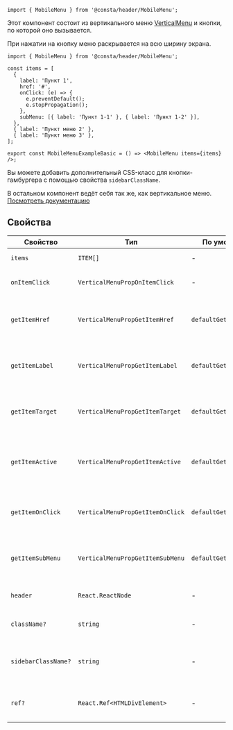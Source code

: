 
```tsx
import { MobileMenu } from '@consta/header/MobileMenu';
```

Этот компонент состоит из вертикального меню [VerticalMenu](##LIBS.LIB.STAND/lib:header/stand:components-verticalmenu-stable) и кнопки, по которой оно вызывается.

При нажатии на кнопку меню раскрывается на всю ширину экрана.

```tsx
import { MobileMenu } from '@consta/header/MobileMenu';

const items = [
  {
    label: 'Пункт 1',
    href: '#',
    onClick: (e) => {
      e.preventDefault();
      e.stopPropagation();
    },
    subMenu: [{ label: 'Пункт 1-1' }, { label: 'Пункт 1-2' }],
  },
  { label: 'Пункт меню 2' },
  { label: 'Пункт меню 3' },
];

export const MobileMenuExampleBasic = () => <MobileMenu items={items} />;
```

<MobileMenuExampleBasic />

Вы можете добавить дополнительный CSS-класс для кнопки-гамбургера с помощью свойства
`sidebarClassName`.

В остальном компонент ведёт себя так же, как вертикальное меню. [Посмотреть документацию](/?path=/docs/components-verticalmenu--playground)

## Свойства

| Свойство            | Тип                              | По умолчанию            | Описание                                                                                                                   |
| ------------------- | -------------------------------- | ----------------------- | -------------------------------------------------------------------------------------------------------------------------- |
| `items`             | `ITEM[]`                         | -                       | Элементы (см. [VerticalMenu](/?path=/docs/components-verticalmenu--playground))                                            |
| `onItemClick`       | `VerticalMenuPropOnItemClick`    | -                       | Функция клика по элементу (см. [VerticalMenu](/?path=/docs/components-verticalmenu--playground))                           |
| `getItemHref`       | `VerticalMenuPropGetItemHref`    | `defaultGetItemHref`    | Функция для определения `href` элемента (см. [VerticalMenu](/?path=/docs/components-verticalmenu--playground))             |
| `getItemLabel`      | `VerticalMenuPropGetItemLabel`   | `defaultGetItemLabel`   | Функция для определения заголовка элемента (см. [VerticalMenu](/?path=/docs/components-verticalmenu--playground))          |
| `getItemTarget`     | `VerticalMenuPropGetItemTarget`  | `defaultGetItemTarget`  | Функция для определения `target` элемента (см. [VerticalMenu](/?path=/docs/components-verticalmenu--playground))           |
| `getItemActive`     | `VerticalMenuPropGetItemActive`  | `defaultGetItemActive`  | Функция для определения статуса активности элемента (см. [VerticalMenu](/?path=/docs/components-verticalmenu--playground)) |
| `getItemOnClick`    | `VerticalMenuPropGetItemOnClick` | `defaultGetItemOnClick` | Функция для определения функции клика элемента (см. [VerticalMenu](/?path=/docs/components-verticalmenu--playground))      |
| `getItemSubMenu`    | `VerticalMenuPropGetItemSubMenu` | `defaultGetItemSubMenu` | Функция для определения подменю элемента (см. [VerticalMenu](/?path=/docs/components-verticalmenu--playground))            |
| `header`            | `React.ReactNode`                | -                       | Шапка меню (см. [VerticalMenu](/?path=/docs/components-verticalmenu--playground))                                          |
| `className?`        | `string`                         | -                       | Дополнительный CSS-класс для пунктов меню                                                                                  |
| `sidebarClassName?` | `string`                         | -                       | Дополнительный CSS-класс для кнопки вызова меню («гамбургера»)                                                             |
| `ref?`              | `React.Ref<HTMLDivElement>`      | -                       | Ссылка на корневой DOM-элемент (см. [VerticalMenu](/?path=/docs/components-verticalmenu--playground))                      |
